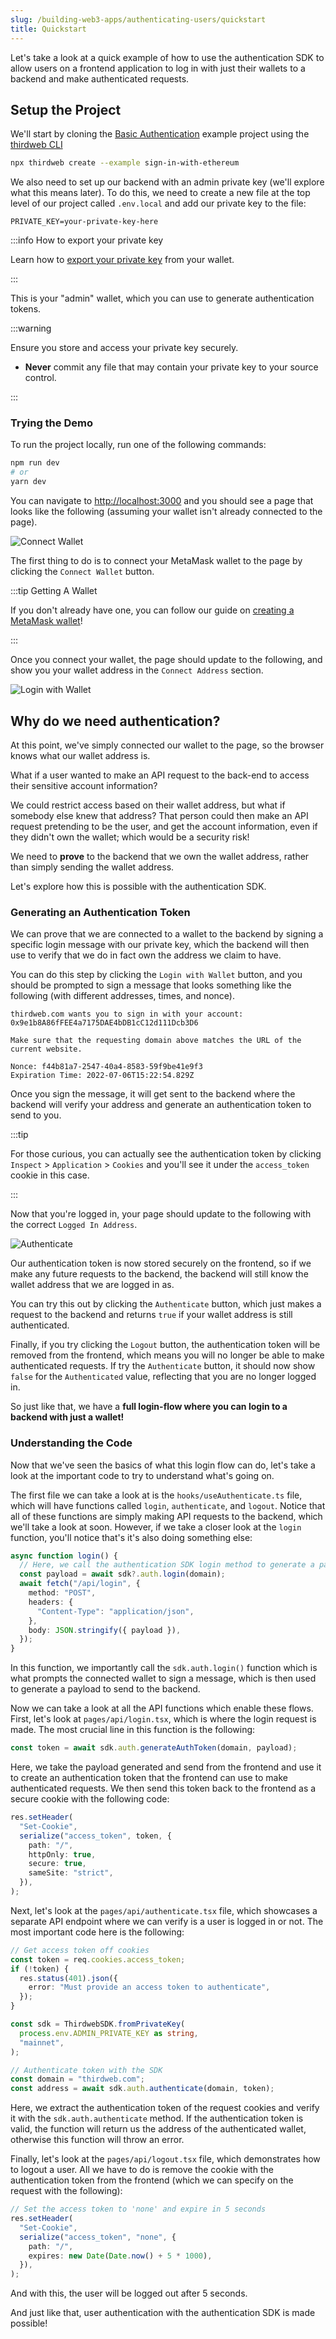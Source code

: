 ```yaml
---
slug: /building-web3-apps/authenticating-users/quickstart
title: Quickstart
---
```


Let's take a look at a quick example of how to use the authentication SDK to allow users on a frontend application to log in with just their wallets to a backend and make authenticated requests.

## Setup the Project

We'll start by cloning the [Basic Authentication](https://github.com/thirdweb-example/sign-in-with-ethereum) example project using the [thirdweb CLI](/thirdweb-deploy/thirdweb-cli)

```bash
npx thirdweb create --example sign-in-with-ethereum
```

We also need to set up our backend with an admin private key (we'll explore what this means later).
To do this, we need to create a new file at the top level of our project called `.env.local` and add our private key to the file:

```
PRIVATE_KEY=your-private-key-here
```

:::info How to export your private key

Learn how to [export your private key](/guides/create-a-metamask-wallet#export-your-private-key) from your wallet.

:::

This is your "admin" wallet, which you can use to generate authentication tokens.

:::warning

Ensure you store and access your private key securely.

- **Never** commit any file that may contain your private key to your source control.

:::

### Trying the Demo

To run the project locally, run one of the following commands:

```bash
npm run dev
# or
yarn dev
```

You can navigate to [http://localhost:3000](http://localhost:3000) and you should see a page that looks like the following (assuming your wallet isn't already connected to the page).

![Connect Wallet](./assets/connect-wallet.png)

The first thing to do is to connect your MetaMask wallet to the page by clicking the `Connect Wallet` button.

:::tip Getting A Wallet

If you don't already have one, you can follow our guide on [creating a MetaMask wallet](/guides/create-a-metamask-wallet)!

:::

Once you connect your wallet, the page should update to the following, and show you your wallet address in the `Connect Address` section.

![Login with Wallet](./assets/login-with-wallet.png)

## Why do we need authentication?

At this point, we've simply connected our wallet to the page, so the browser knows what our wallet address is.

What if a user wanted to make an API request to the back-end to access their sensitive account information?

We could restrict access based on their wallet address, but what if somebody else knew that address?
That person could then make an API request pretending to be the user, and get the account information, even if they didn't own the wallet; which would be a security risk!

We need to **prove** to the backend that we own the wallet address, rather than simply sending the wallet address.

Let's explore how this is possible with the authentication SDK.

### Generating an Authentication Token

We can prove that we are connected to a wallet to the backend by signing a specific login message with our private key,
which the backend will then use to verify that we do in fact own the address we claim to have.

You can do this step by clicking the `Login with Wallet` button, and you should be prompted to sign a message that looks something like the following (with different addresses, times, and nonce).

```
thirdweb.com wants you to sign in with your account:
0x9e1b8A86fFEE4a7175DAE4bDB1cC12d111Dcb3D6

Make sure that the requesting domain above matches the URL of the current website.

Nonce: f44b81a7-2547-40a4-8583-59f9be41e9f3
Expiration Time: 2022-07-06T15:22:54.829Z
```

Once you sign the message, it will get sent to the backend where the backend will verify your address and generate an authentication token to send to you.

:::tip

For those curious, you can actually see the authentication token by clicking `Inspect` > `Application` > `Cookies` and you'll see it under the `access_token` cookie in this case.

:::

Now that you're logged in, your page should update to the following with the correct `Logged In Address`.

![Authenticate](./assets/authenticate.png)

Our authentication token is now stored securely on the frontend, so if we make any future requests to the backend, the backend will still know the wallet address that we are logged in as.

You can try this out by clicking the `Authenticate` button, which just makes a request to the backend and returns `true` if your wallet address is still authenticated.

Finally, if you try clicking the `Logout` button, the authentication token will be removed from the frontend, which means you will no longer be able to make authenticated requests. If try the `Authenticate` button, it should now show `false` for the `Authenticated` value, reflecting that you are no longer logged in.

So just like that, we have a **full login-flow where you can login to a backend with just a wallet!**

### Understanding the Code

Now that we've seen the basics of what this login flow can do, let's take a look at the important code to try to understand what's going on.

The first file we can take a look at is the `hooks/useAuthenticate.ts` file, which will have functions called `login`, `authenticate`, and `logout`. Notice that all of these functions are simply making API requests to the backend, which we'll take a look at soon. However,
if we take a closer look at the `login` function, you'll notice that's it's also doing something else:

```typescript
async function login() {
  // Here, we call the authentication SDK login method to generate a payload we can send to the backend
  const payload = await sdk?.auth.login(domain);
  await fetch("/api/login", {
    method: "POST",
    headers: {
      "Content-Type": "application/json",
    },
    body: JSON.stringify({ payload }),
  });
}
```

In this function, we importantly call the `sdk.auth.login()` function which is what prompts the connected wallet to sign a message, which is then used to generate a payload to send to the backend.

Now we can take a look at all the API functions which enable these flows. First, let's look at `pages/api/login.tsx`, which is where the login request is made. The most crucial line in this function is the following:

```typescript
const token = await sdk.auth.generateAuthToken(domain, payload);
```

Here, we take the payload generated and send from the frontend and use it to create an authentication token that the frontend can use to make authenticated requests. We then send this token back to the frontend as a secure cookie with the following code:

```typescript
res.setHeader(
  "Set-Cookie",
  serialize("access_token", token, {
    path: "/",
    httpOnly: true,
    secure: true,
    sameSite: "strict",
  }),
);
```

Next, let's look at the `pages/api/authenticate.tsx` file, which showcases a separate API endpoint where we can verify is a user is logged in or not. The most important code here is the following:

```typescript
// Get access token off cookies
const token = req.cookies.access_token;
if (!token) {
  res.status(401).json({
    error: "Must provide an access token to authenticate",
  });
}

const sdk = ThirdwebSDK.fromPrivateKey(
  process.env.ADMIN_PRIVATE_KEY as string,
  "mainnet",
);

// Authenticate token with the SDK
const domain = "thirdweb.com";
const address = await sdk.auth.authenticate(domain, token);
```

Here, we extract the authentication token of the request cookies and verify it with the `sdk.auth.authenticate` method. If the authentication token is valid, the function will return us the address of the authenticated wallet, otherwise this function will throw an error.

Finally, let's look at the `pages/api/logout.tsx` file, which demonstrates how to logout a user. All we have to do is remove the cookie with the authentication token from the frontend (which we can specify on the request with the following):

```typescript
// Set the access token to 'none' and expire in 5 seconds
res.setHeader(
  "Set-Cookie",
  serialize("access_token", "none", {
    path: "/",
    expires: new Date(Date.now() + 5 * 1000),
  }),
);
```

And with this, the user will be logged out after 5 seconds.

And just like that, user authentication with the authentication SDK is made possible!
